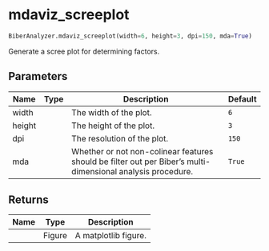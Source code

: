 # mdaviz_screeplot { #pybiber.BiberAnalyzer.mdaviz_screeplot }

```python
BiberAnalyzer.mdaviz_screeplot(width=6, height=3, dpi=150, mda=True)
```

Generate a scree plot for determining factors.

## Parameters {.doc-section .doc-section-parameters}

| Name   | Type   | Description                                                                                                 | Default   |
|--------|--------|-------------------------------------------------------------------------------------------------------------|-----------|
| width  |        | The width of the plot.                                                                                      | `6`       |
| height |        | The height of the plot.                                                                                     | `3`       |
| dpi    |        | The resolution of the plot.                                                                                 | `150`     |
| mda    |        | Whether or not non-colinear features should be filter out per Biber's multi-dimensional analysis procedure. | `True`    |

## Returns {.doc-section .doc-section-returns}

| Name   | Type   | Description          |
|--------|--------|----------------------|
|        | Figure | A matplotlib figure. |